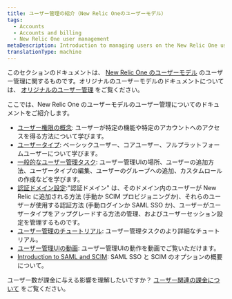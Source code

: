 ```yaml
---
title: ユーザー管理の紹介（New Relic Oneのユーザーモデル）
tags:
  - Accounts
  - Accounts and billing
  - New Relic One user management
metaDescription: Introduction to managing users on the New Relic One user model.
translationType: machine
---
```


このセクションのドキュメントは、 [New Relic One のユーザーモデル](/docs/accounts/original-accounts-billing/original-product-based-pricing/overview-user-models) のユーザー管理に関するものです。オリジナルのユーザーモデルのドキュメントについては、 [オリジナルのユーザー管理](/docs/accounts/original-accounts-billing/original-users-roles) をご覧ください。

ここでは、New Relic One のユーザーモデルのユーザー管理についてのドキュメントをご紹介します。

* [ユーザー権限の概念](/docs/accounts/accounts-billing/new-relic-one-user-management/user-management-concepts): ユーザーが特定の機能や特定のアカウントへのアクセスを得る方法について学びます。
* [ユーザータイプ](/docs/accounts/accounts-billing/new-relic-one-user-management/user-type): ベーシックユーザー、コアユーザー、フルプラットフォームユーザーについて学びます。
* [一般的なユーザー管理タスク](/docs/accounts/accounts-billing/new-relic-one-user-management/user-management-ui-and-tasks/): ユーザー管理UIの場所、ユーザーの追加方法、ユーザータイプの編集、ユーザーのグループへの追加、カスタムロールの作成などを学びます。
* [認証ドメイン設定](/docs/accounts/accounts-billing/new-relic-one-pricing-users/configure-authentication-domains):"認証ドメイン" は、そのドメイン内のユーザーが New Relic に追加される方法 (手動か SCIM プロビジョニングか)、それらのユーザーが使用する認証方法 (手動ログインか SAML SSO か)、ユーザーがユーザータイプをアップグレードする方法の管理、およびユーザーセッション設定を管理するものです。
* [ユーザー管理のチュートリアル](/docs/accounts/accounts-billing/new-relic-one-user-management/tutorial-add-new-user-groups-roles-new-relic-one-user-model): ユーザー管理タスクのより詳細なチュートリアル。
* [ユーザー管理UIの動画](/docs/accounts/accounts-billing/new-relic-one-user-management/user-mgmt-videos): ユーザー管理UIの動作を動画でご覧いただけます。
* [Introduction to SAML and SCIM](/docs/accounts/accounts-billing/new-relic-one-user-management/introduction-saml-scim): SAML SSO と SCIM のオプションの概要について。

ユーザー数が課金に与える影響を理解したいですか？ [ユーザー関連の課金について](/docs/accounts/accounts-billing/new-relic-one-pricing-users/new-relic-one-pricing-billing#user-count) をご覧ください。
